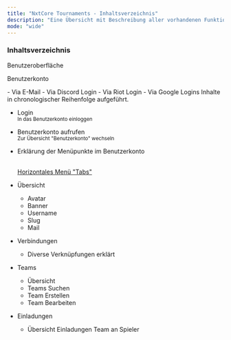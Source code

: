 ```yaml
---
title: "NxtCore Tournaments - Inhaltsverzeichnis"
description: "Eine Übersicht mit Beschreibung aller vorhandenen Funktionen."
mode: "wide"
---
```


### Inhaltsverzeichnis

Benutzeroberfläche

Benutzerkonto

<Accordion title="Registrierung / Benutzerkonto anlegen" description="Auflistung der Inhalte zur Registrierung" icon="sparkles">
  - Via E-Mail
  - Via Discord Login
  - Via Riot Login
  - Via Google Logins
</Accordion>

<Accordion title="Login / Benutzerkonto bearbeiten" description="Auflistung der Inhalte zum Login und zum Bearbeiten des Benutzerkontos" icon="sparkles">
  Inhalte in chronologischer Reihenfolge aufgeführt.

  - Login\
    <sup>In das Benutzerkonto einloggen</sup>
  - Benutzerkonto aufrufen\
    <sup>Zur Übersicht "Benutzerkonto" wechseln</sup>
  - Erklärung der Menüpunkte im Benutzerkonto

    \
    <u>Horizontales Menü "Tabs"</u>
  - Übersicht
    - Avatar
    - Banner
    - Username
    - Slug
    - Mail
  - Verbindungen
    - Diverse Verknüpfungen erklärt
  - Teams
    - Übersicht
    - Teams Suchen
    - Team Erstellen
    - Team Bearbeiten
  - Einladungen
    - Übersicht Einladungen Team an Spieler
</Accordion>